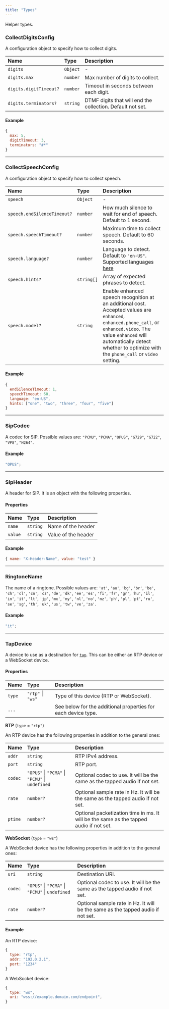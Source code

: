 ```yaml
---
title: "Types"
---
```


Helper types.

### CollectDigitsConfig

A configuration object to specify how to collect digits.

| Name                   | Type     | Description                                                |
|:-----------------------|:---------|:-----------------------------------------------------------|
| `digits`               | `Object` | -                                                          |
| `digits.max`           | `number` | Max number of digits to collect.                           |
| `digits.digitTimeout?` | `number` | Timeout in seconds between each digit.                     |
| `digits.terminators?`  | `string` | DTMF digits that will end the collection. Default not set. |

#### Example

```js
{
  max: 5,
  digitTimeout: 3,
  terminators: "#*"
}
```

---

### CollectSpeechConfig

A configuration object to specify how to collect speech.

| Name                        | Type       | Description                                                                                                                                                                                                                                        |
|:----------------------------|:-----------|:---------------------------------------------------------------------------------------------------------------------------------------------------------------------------------------------------------------------------------------------------|
| `speech`                    | `Object`   | -                                                                                                                                                                                                                                                  |
| `speech.endSilenceTimeout?` | `number`   | How much silence to wait for end of speech. Default to 1 second.                                                                                                                                                                                   |
| `speech.speechTimeout?`     | `number`   | Maximum time to collect speech. Default to 60 seconds.                                                                                                                                                                                             |
| `speech.language?`          | `number`   | Language to detect. Default to `"en-US"`. Supported languages [here](/voice/getting-started/voice-and-languages)                                                                                                                                                  |
| `speech.hints?`             | `string[]` | Array of expected phrases to detect.                                                                                                                                                                                                               |
| `speech.model?`             | `string`   | Enable enhanced speech recognition at an additional cost. Accepted values are `enhanced`, `enhanced.phone_call`, or `enhanced.video`. The value `enhanced` will automatically detect whether to optimize with the `phone_call` or `video` setting. |


#### Example

```js
{
  endSilenceTimeout: 1,
  speechTimeout: 60,
  language: "en-US",
  hints: ["one", "two", "three", "four", "five"]
}
```

---

### SipCodec

A codec for SIP. Possible values are: `"PCMU"`, `"PCMA"`, `"OPUS"`, `"G729"`, `"G722"`, `"VP8"`, `"H264"`.

#### Example

```js
"OPUS";
```

---

### SipHeader

A header for SIP. It is an object with the following properties.

#### Properties

| Name    | Type     | Description         |
|:--------|:---------|:--------------------|
| `name`  | `string` | Name of the header  |
| `value` | `string` | Value of the header |

#### Example

```js
{ name: "X-Header-Name", value: "test" }
```

---

### RingtoneName

The name of a ringtone. Possible values are: `'at'`, `'au'`, `'bg'`, `'br'`, `'be'`, `'ch'`, `'cl'`, `'cn'`, `'cz'`, `'de'`, `'dk'`, `'ee'`, `'es'`, `'fi'`, `'fr'`, `'gr'`, `'hu'`, `'il'`, `'in'`, `'it'`, `'lt'`, `'jp'`, `'mx'`, `'my'`, `'nl'`, `'no'`, `'nz'`, `'ph'`, `'pl'`, `'pt'`, `'ru'`, `'se'`, `'sg'`, `'th'`, `'uk'`, `'us'`, `'tw'`, `'ve'`, `'za'`.

#### Example

```js
"it";
```

---

### TapDevice

A device to use as a destination for [`tap`](./voice-call.mdx#tap).
This can be either an RTP device or a WebSocket device.

#### Properties

| Name   | Type              | Description                                                   |
|:-------|:------------------|:--------------------------------------------------------------|
| `type` | `"rtp"` \| `"ws"` | Type of this device (RTP or WebSocket).                       |
| `...`  |                   | See below for the additional properties for each device type. |

**RTP** (`type` = `"rtp"`)

An RTP device has the following properties in addition to the general ones:

| Name    | Type                                            | Description                                                                            |
|:--------|:------------------------------------------------|:---------------------------------------------------------------------------------------|
| `addr`  | `string`                                        | RTP IPv4 address.                                                                      |
| `port`  | `string`                                        | RTP port.                                                                              |
| `codec` | `"OPUS"` \| `"PCMA"` \| `"PCMU"` \| `undefined` | Optional codec to use. It will be the same as the tapped audio if not set.             |
| `rate`  | `number?`                                       | Optional sample rate in Hz. It will be the same as the tapped audio if not set.        |
| `ptime` | `number?`                                       | Optional packetization time in ms. It will be the same as the tapped audio if not set. |

**WebSocket** (`type` = `"ws"`)

A WebSocket device has the following properties in addition to the general ones:

| Name    | Type                                            | Description                                                                     |
|:--------|:------------------------------------------------|:--------------------------------------------------------------------------------|
| `uri`   | `string`                                        | Destination URI.                                                                |
| `codec` | `"OPUS"` \| `"PCMA"` \| `"PCMU"` \| `undefined` | Optional codec to use. It will be the same as the tapped audio if not set.      |
| `rate`  | `number?`                                       | Optional sample rate in Hz. It will be the same as the tapped audio if not set. |

#### Example

An RTP device:

```js
{
  type: "rtp",
  addr: "192.0.2.1",
  port: "1234"
}
```

A WebSocket device:

```js
{
  type: "ws",
  uri: "wss://example.domain.com/endpoint",
}
```

